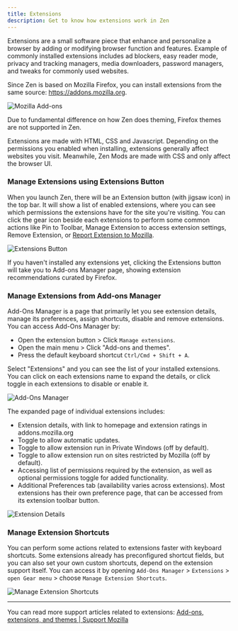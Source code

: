 ```yaml
---
title: Extensions
description: Get to know how extensions work in Zen
---
```


Extensions are a small software piece that enhance and personalize a browser by adding or modifying browser function and features. Example of commonly installed extensions includes ad blockers, easy reader mode, privacy and tracking managers, media downloaders, password managers, and tweaks for commonly used websites.

Since Zen is based on Mozilla Firefox, you can install extensions from the same source: https://addons.mozilla.org. 

![Mozilla Add-ons](/assets/user-manual/extensions/mozilla-addons.png)

<Callout> Due to fundamental difference on how Zen does theming, Firefox themes are not supported in Zen. </Callout>

<Callout title="Difference between Extensions and Zen Mods"> Extensions are made with HTML, CSS and Javascript. Depending on the permissions you enabled when installing, extensions generally affect websites you visit. Meanwhile, Zen Mods are made with CSS and only affect the browser UI. </Callout>


### Manage Extensions using Extensions Button
When you launch Zen, there will be an Extension button (with jigsaw icon) in the top bar. It will show a list of enabled extensions, where you can see which permissions the extensions have for the site you're visiting. You can click the gear icon beside each extensions to perform some common actions like Pin to Toolbar, Manage Extension to access extension settings, Remove Extension, or [Report Extension to Mozilla](https://support.mozilla.org/en-US/kb/reporting-extensions-and-themes-abuse).

![Extensions Button](/assets/user-manual/extensions/extensions-button.png)

If you haven't installed any extensions yet, clicking the Extensions button will take you to Add-ons Manager page, showing extension recommendations curated by Firefox.

### Manage Extensions from Add-ons Manager
Add-Ons Manager is a page that primarily let you see extension details, manage its preferences, assign shortcuts, disable and remove extensions. You can access Add-Ons Manager by:
- Open the extension button > Click `Manage extensions`.
- Open the main menu > Click "Add-ons and themes".
- Press the default keyboard shortcut `Ctrl/Cmd + Shift + A`.

Select "Extensions" and you can see the list of your installed extensions. You can click on each extensions name to expand the details, or click toggle in each extensions to disable or enable it.

![Add-Ons Manager](/assets/user-manual/extensions/add-ons-manager.png)

The expanded page of individual extensions includes:
- Extension details, with link to homepage and extension ratings in addons.mozilla.org
- Toggle to allow automatic updates.
- Toggle to allow extension run in Private Windows (off by default).
- Toggle to allow extension run on sites restricted by Mozilla (off by default).
- Accessing list of permissions required by the extension, as well as optional permissions toggle for added functionality.
- Additional Preferences tab (availability varies across extensions). Most extensions has their own preference page, that can be accessed from its extension toolbar button.

![Extension Details](/assets/user-manual/extensions/extension-details.png)

### Manage Extension Shortcuts
You can perform some actions related to extensions faster with keyboard shortcuts. Some extensions already has preconfigured shortcut fields, but you can also set your own custom shortcuts, depend on the extension support itself. You can access it by opening `Add-Ons Manager` > `Extensions` > `open Gear menu` > choose `Manage Extension Shortcuts`.

![Manage Extension Shortcuts](/assets/user-manual/extensions/manage-extension-shortcuts.png)

---

You can read more support articles related to extensions: [Add-ons, extensions, and themes | Support Mozilla](https://support.mozilla.org/en-US/topics/add-ons-extensions-and-themes/firefox)
